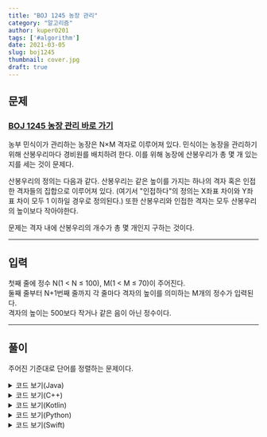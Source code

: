 ---
title: "BOJ 1245 농장 관리"
category: "알고리즘"
author: kuper0201
tags: ['#algorithm']
date: 2021-03-05
slug: boj1245
thumbnail: cover.jpg
draft: true
---

## 문제

### <a href="https://boj.kr/1245" target="_blank">BOJ 1245 농장 관리 바로 가기</a>

농부 민식이가 관리하는 농장은 N×M 격자로 이루어져 있다. 민식이는 농장을 관리하기 위해 산봉우리마다 경비원를 배치하려 한다. 이를 위해 농장에 산봉우리가 총 몇 개 있는지를 세는 것이 문제다.

산봉우리의 정의는 다음과 같다. 산봉우리는 같은 높이를 가지는 하나의 격자 혹은 인접한 격자들의 집합으로 이루어져 있다. (여기서 "인접하다"의 정의는 X좌표 차이와 Y좌표 차이 모두 1 이하일 경우로 정의된다.) 또한 산봉우리와 인접한 격자는 모두 산봉우리의 높이보다 작아야한다.

문제는 격자 내에 산봉우리의 개수가 총 몇 개인지 구하는 것이다.

---

## 입력

첫째 줄에 정수 N(1 < N ≤ 100), M(1 < M ≤ 70)이 주어진다.<br/>
둘째 줄부터 N+1번째 줄까지 각 줄마다 격자의 높이를 의미하는 M개의 정수가 입력된다.<br/>
격자의 높이는 500보다 작거나 같은 음이 아닌 정수이다.

---

## 풀이

주어진 기준대로 단어를 정렬하는 문제이다.<br/>

<details markdown="1">
<summary>코드 보기(Java)</summary>

```javascript

```
</details>

<details markdown="1">
<summary>코드 보기(C++)</summary>

```cpp
```

</details>

<details markdown="1">
<summary>코드 보기(Kotlin)</summary>

```javascript
```

</details>

<details markdown="1">
<summary>코드 보기(Python)</summary>

```python
```

</details>

<details markdown="1">
<summary>코드 보기(Swift)</summary>

```cpp
```
</details>